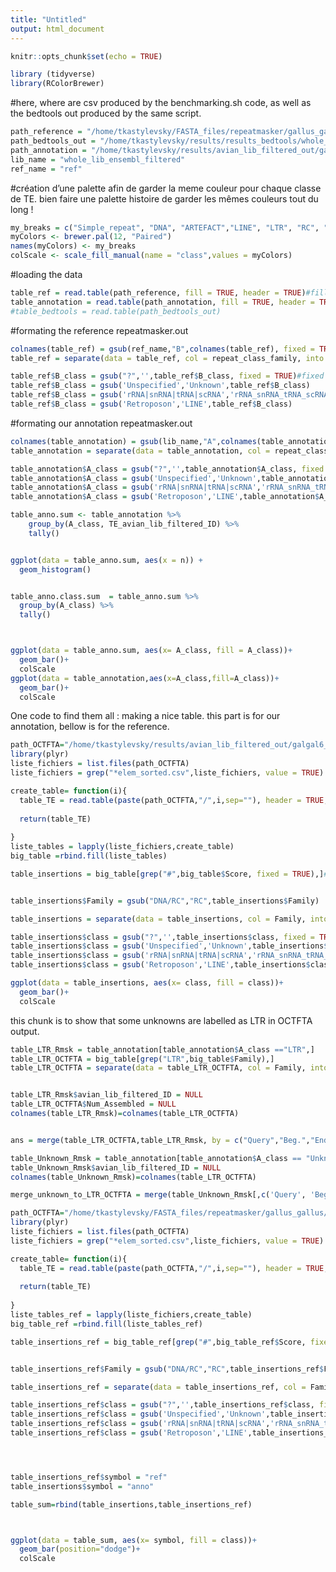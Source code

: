 ```yaml
---
title: "Untitled"
output: html_document
---
```


```r
knitr::opts_chunk$set(echo = TRUE)
```


```r
library (tidyverse)
library(RColorBrewer)
```


#here, where are csv produced by the benchmarking.sh code, as well as the bedtools out produced by the same script. 
```r
path_reference = "/home/tkastylevsky/FASTA_files/repeatmasker/gallus_gallus/reference/galGal6.fa.out.ref.csv"
path_bedtools_out = "/home/tkastylevsky/results/results_bedtools/whole_lib_ensembl_ref.txt"
path_annotation = "/home/tkastylevsky/results/avian_lib_filtered_out/galgal6_ensembl_lib_filtered.fa.out.avian_lib_filtered.csv"
lib_name = "whole_lib_ensembl_filtered"
ref_name = "ref"
```


#création d'une palette afin de garder la meme couleur pour chaque classe de TE. 
bien faire une palette histoire de garder les mêmes couleurs tout du long ! 
```r
my_breaks = c("Simple_repeat", "DNA", "ARTEFACT","LINE", "LTR", "RC", "Low_complexity","rRNA_snRNA_tRNA_scRNA" , "Absent" , "Satellite","SINE",  "Unknown")
myColors <- brewer.pal(12, "Paired")
names(myColors) <- my_breaks
colScale <- scale_fill_manual(name = "class",values = myColors)

```

#loading the data
```r
table_ref = read.table(path_reference, fill = TRUE, header = TRUE)#fill is here because there is a column in the csv that can contain NAs (the column indicating if there is a better TE annotated were the concerned TE is. (I did not remove these TEs))
table_annotation = read.table(path_annotation, fill = TRUE, header = TRUE)
#table_bedtools = read.table(path_bedtools_out)
```


#formating the reference repeatmasker.out
```r
colnames(table_ref) = gsub(ref_name,"B",colnames(table_ref), fixed = TRUE)
table_ref = separate(data = table_ref, col = repeat_class_family, into = c("B_class", "B_family"), sep = "/")

table_ref$B_class = gsub("?",'',table_ref$B_class, fixed = TRUE)#fixed allows to look for the character and not the regular expression
table_ref$B_class = gsub('Unspecified','Unknown',table_ref$B_class)
table_ref$B_class = gsub('rRNA|snRNA|tRNA|scRNA','rRNA_snRNA_tRNA_scRNA',table_ref$B_class)
table_ref$B_class = gsub('Retroposon','LINE',table_ref$B_class)

```

#formating our annotation repeatmasker.out
```r
colnames(table_annotation) = gsub(lib_name,"A",colnames(table_annotation))
table_annotation = separate(data = table_annotation, col = repeat_class_family, into = c("A_class", "A_family"), sep = "/")

table_annotation$A_class = gsub("?",'',table_annotation$A_class, fixed = TRUE)#fixed allows to look for the character
table_annotation$A_class = gsub('Unspecified','Unknown',table_annotation$A_class)
table_annotation$A_class = gsub('rRNA|snRNA|tRNA|scRNA','rRNA_snRNA_tRNA_scRNA',table_annotation$A_class)
table_annotation$A_class = gsub('Retroposon','LINE',table_annotation$A_class)

```

```r

table_anno.sum <- table_annotation %>%
    group_by(A_class, TE_avian_lib_filtered_ID) %>%
    tally()


ggplot(data = table_anno.sum, aes(x = n)) +
  geom_histogram() 


table_anno.class.sum  = table_anno.sum %>%
  group_by(A_class) %>%
  tally()



ggplot(data = table_anno.sum, aes(x= A_class, fill = A_class))+
  geom_bar()+
  colScale
ggplot(data = table_annotation,aes(x=A_class,fill=A_class))+
  geom_bar()+
  colScale
```

One code to find them all : making a nice table.
this part is for our annotation, bellow is for the reference.

```r
path_OCTFTA="/home/tkastylevsky/results/avian_lib_filtered_out/galgal6_ensembl_avian_filtered_lib_OCTFTA"
library(plyr)
liste_fichiers = list.files(path_OCTFTA)
liste_fichiers = grep("*elem_sorted.csv",liste_fichiers, value = TRUE)

create_table= function(i){
  table_TE = read.table(paste(path_OCTFTA,"/",i,sep=""), header = TRUE, fill = TRUE,comment.char ="")
  
  return(table_TE)
  
}
liste_tables = lapply(liste_fichiers,create_table)
big_table =rbind.fill(liste_tables)

table_insertions = big_table[grep("#",big_table$Score, fixed = TRUE),]# the # rows are the insertions


table_insertions$Family = gsub("DNA/RC","RC",table_insertions$Family)

table_insertions = separate(data = table_insertions, col = Family, into = c("class", "family"), sep = "/")

table_insertions$class = gsub("?",'',table_insertions$class, fixed = TRUE)#fixed allows to look for the character
table_insertions$class = gsub('Unspecified','Unknown',table_insertions$class)
table_insertions$class = gsub('rRNA|snRNA|tRNA|scRNA','rRNA_snRNA_tRNA_scRNA',table_insertions$class)
table_insertions$class = gsub('Retroposon','LINE',table_insertions$class)

ggplot(data = table_insertions, aes(x= class, fill = class))+
  geom_bar()+
  colScale

```

this chunk is to show that some unknowns are labelled as LTR in OCTFTA output.
```r
table_LTR_Rmsk = table_annotation[table_annotation$A_class =="LTR",]
table_LTR_OCTFTA = big_table[grep("LTR",big_table$Family),]
table_LTR_OCTFTA = separate(data = table_LTR_OCTFTA, col = Family, into = c("class", "family"), sep = "/")


table_LTR_Rmsk$avian_lib_filtered_ID = NULL
table_LTR_OCTFTA$Num_Assembled = NULL
colnames(table_LTR_Rmsk)=colnames(table_LTR_OCTFTA)


ans = merge(table_LTR_OCTFTA,table_LTR_Rmsk, by = c("Query","Beg.","End."), all.x = TRUE)

table_Unknown_Rmsk = table_annotation[table_annotation$A_class == "Unknown",]
table_Unknown_Rmsk$avian_lib_filtered_ID = NULL
colnames(table_Unknown_Rmsk)=colnames(table_LTR_OCTFTA)

merge_unknown_to_LTR_OCTFTA = merge(table_Unknown_Rmsk[,c('Query', 'Beg.','End.','Element','class','family')],table_LTR_OCTFTA[,c('Query', 'Beg.','End.','Score','class','family')],by = c("Query","Beg.","End."), all.x = TRUE)
```




  
  
```r
path_OCTFTA="/home/tkastylevsky/FASTA_files/repeatmasker/gallus_gallus/reference/galgal6_ref_OCTFTA"
library(plyr)
liste_fichiers = list.files(path_OCTFTA)
liste_fichiers = grep("*elem_sorted.csv",liste_fichiers, value = TRUE)

create_table= function(i){
  table_TE = read.table(paste(path_OCTFTA,"/",i,sep=""), header = TRUE, fill = TRUE,comment.char ="")
  
  return(table_TE)
  
}
liste_tables_ref = lapply(liste_fichiers,create_table)
big_table_ref =rbind.fill(liste_tables_ref)

table_insertions_ref = big_table_ref[grep("#",big_table_ref$Score, fixed = TRUE),]# the # rows are the insertions


table_insertions_ref$Family = gsub("DNA/RC","RC",table_insertions_ref$Family)

table_insertions_ref = separate(data = table_insertions_ref, col = Family, into = c("class", "family"), sep = "/")

table_insertions_ref$class = gsub("?",'',table_insertions_ref$class, fixed = TRUE)#fixed allows to look for the character
table_insertions_ref$class = gsub('Unspecified','Unknown',table_insertions_ref$class)
table_insertions_ref$class = gsub('rRNA|snRNA|tRNA|scRNA','rRNA_snRNA_tRNA_scRNA',table_insertions_ref$class)
table_insertions_ref$class = gsub('Retroposon','LINE',table_insertions_ref$class)





```




```r
table_insertions_ref$symbol = "ref"
table_insertions$symbol = "anno"

table_sum=rbind(table_insertions,table_insertions_ref)



ggplot(data = table_sum, aes(x= symbol, fill = class))+
  geom_bar(position="dodge")+
  colScale

```

























